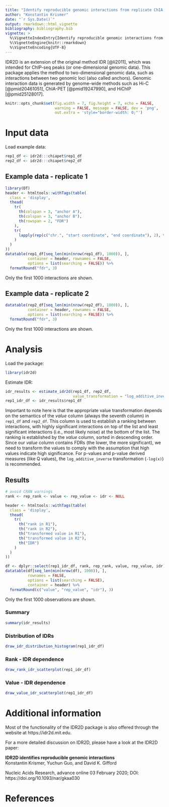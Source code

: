 ```yaml
---
title: "Identify reproducible genomic interactions from replicate ChIA-PET experiments"
author: "Konstantin Krismer"
date: "`r Sys.Date()`"
output: rmarkdown::html_vignette
bibliography: bibliography.bib
vignette: >
  %\VignetteIndexEntry{Identify reproducible genomic interactions from replicate ChIA-PET experiments}
  %\VignetteEngine{knitr::rmarkdown}
  %\VignetteEncoding{UTF-8}
---
```


IDR2D is an extension of the original method IDR [@li2011], which was intended 
for ChIP-seq peaks (or one-dimensional genomic data). This package applies the
method to two-dimensional genomic data, such as interactions between two
genomic loci (also called anchors). Genomic interaction data is generated by
genome-wide methods such as Hi-C [@pmid20461051], ChIA-PET [@pmid19247990], 
and HiChIP [@pmid25128017].

```r
knitr::opts_chunk$set(fig.width = 7, fig.height = 7, echo = FALSE,
                      warning = FALSE, message = FALSE, dev = 'png',
                      out.extra = 'style="border-width: 0;"')
```

# Input data

Load example data:
```r
rep1_df <- idr2d:::chiapet$rep1_df
rep2_df <- idr2d:::chiapet$rep2_df
```

## Example data - replicate 1

```r
library(DT)
header <- htmltools::withTags(table(
  class = 'display',
  thead(
    tr(
      th(colspan = 3, "anchor A"),
      th(colspan = 3, "anchor B"),
      th(rowspan = 2, "FDR")
    ),
    tr(
      lapply(rep(c("chr.", "start coordinate", "end coordinate"), 2), th)
    )
  )
))
datatable(rep1_df[seq_len(min(nrow(rep1_df), 1000)), ],
          container = header, rownames = FALSE,
          options = list(searching = FALSE)) %>%
  formatRound("fdr", 3)
```

Only the first 1000 interactions are shown.

## Example data - replicate 2

```r
datatable(rep2_df[seq_len(min(nrow(rep2_df), 1000)), ],
          container = header, rownames = FALSE,
          options = list(searching = FALSE)) %>%
  formatRound("fdr", 3)
```

Only the first 1000 interactions are shown.

# Analysis

Load the package:
```r
library(idr2d)
```

Estimate IDR:
```r
idr_results <- estimate_idr2d(rep1_df, rep2_df,
                              value_transformation = "log_additive_inverse")
rep1_idr_df <- idr_results$rep1_df
```

Important to note here is that the appropriate value transformation depends
on the semantics of the *value* column (always the seventh column) in `rep1_df`
and `rep2_df`. This column is used to establish a ranking between interactions,
with highly significant interactions on top of the list and least significant
interactions (i.e., most likely noise) at the bottom of the list. The ranking
is established by the *value* column, sorted in descending order. Since our 
*value* column contains FDRs (the lower, the more significant), we need to
transform the values to comply with the assumption that high values indicate
high significance. For p-values and p-value derived measures (like Q values),
the `log_additive_inverse` transformation (`-log(x)`) is recommended.

## Results

```r
# avoid CRAN warnings
rank <- rep_rank <- value <- rep_value <- idr <- NULL

header <- htmltools::withTags(table(
  class = 'display',
  thead(
    tr(
      th("rank in R1"),
      th("rank in R2"),
      th("transformed value in R1"),
      th("transformed value in R2"),
      th("IDR")
    )
  )
))

df <- dplyr::select(rep1_idr_df, rank, rep_rank, value, rep_value, idr)
datatable(df[seq_len(min(nrow(df), 1000)), ], 
          rownames = FALSE,
          options = list(searching = FALSE),
          container = header) %>%
  formatRound(c("value", "rep_value", "idr"), 3)
```

Only the first 1000 observations are shown.

### Summary

```r
summary(idr_results)
```

### Distribution of IDRs

```r
draw_idr_distribution_histogram(rep1_idr_df)
```

### Rank - IDR dependence

```r
draw_rank_idr_scatterplot(rep1_idr_df)
```

### Value - IDR dependence

```r
draw_value_idr_scatterplot(rep1_idr_df)
```

# Additional information

Most of the functionality of the IDR2D package is also offered through 
the website at https://idr2d.mit.edu.

For a more detailed discussion on IDR2D, please have a look at 
the IDR2D paper:

**IDR2D identifies reproducible genomic interactions**  
Konstantin Krismer, Yuchun Guo, and David K. Gifford

Nucleic Acids Research, advance online 03 February 2020; DOI: https://doi.org/10.1093/nar/gkaa030

# References
